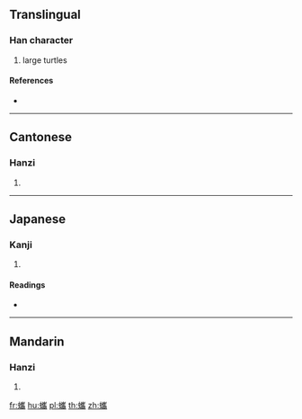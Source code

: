 {{character info/new}}
==Translingual==

===Han character===
{{Han char|rn=142|rad=虫|as=18|sn=24|four=52127|canj=LIUOB}}

# large turtles

====References====
* {{Han ref|kx=1103.300|dkj=33887|dj=1566.330|hdz=42908.150|uh=8835|ud=34869|bh=F8BF|bd=63679}}

----

==Cantonese==

===Hanzi===
{{yue-hanzi|jyut=kwai4|y=kwai4}}

# {{defn|lang=yue|sort=虫18}}

----

==Japanese==

===Kanji===
{{ja-kanji|grade=|rs=虫18}}

# {{defn|lang=ja|sort=虫18}}

====Readings====
* {{ja-readings|on=[[けい]] (kei), [[え]] (e), [[い]] (i)|kun=|nanori=}}

----

==Mandarin==

===Hanzi===
{{cmn-hanzi|pin=[[xī]] ([[xi1]])|wg=hsi<sup>1</sup>}}

# {{defn|lang=cmn|sort=虫18}}

[[fr:蠵]]
[[hu:蠵]]
[[pl:蠵]]
[[th:蠵]]
[[zh:蠵]]